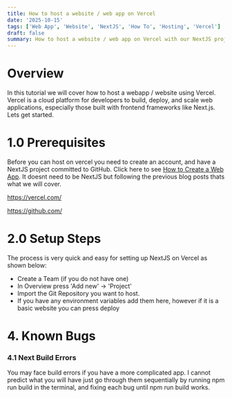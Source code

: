 ```yaml
---
title: How to host a website / web app on Vercel
date: '2025-10-15'
tags: ['Web App', 'Website', 'NextJS', 'How To', 'Hosting', 'Vercel']
draft: false
summary: How to host a website / web app on Vercel with our NextJS project
---
```


# Overview

In this tutorial we will cover how to host a webapp / website using Vercel. Vercel is a cloud platform for developers to build, deploy, and scale web applications, especially those built with frontend frameworks like Next.js. Lets get started.

# 1.0 Prerequisites

Before you can host on vercel you need to create an account, and have a NextJS project committed to GitHub. Click here to see [How to Create a Web App](https://blog.woodhamssoftware.com/blog/web-app/create-web-app). It doesnt need to be NextJS but following the previous blog posts thats what we will cover.

https://vercel.com/

https://github.com/

# 2.0 Setup Steps

The process is very quick and easy for setting up NextJS on Vercel as shown below:

- Create a Team (if you do not have one)
- In Overview press 'Add new' -> 'Project'
- Import the Git Repository you want to host.
- If you have any environment variables add them here, however if it is a basic website you can press deploy

# 4. Known Bugs

### 4.1 Next Build Errors

You may face build errors if you have a more complicated app. I cannot predict what you will have just go through them sequentially by running npm run build in the terminal, and fixing each bug until npm run build works.
